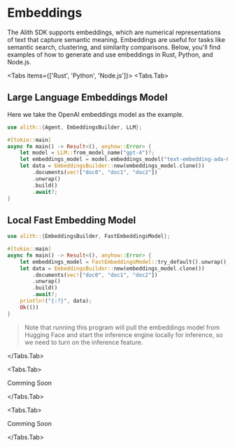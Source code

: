 
# Embeddings

The Alith SDK supports embeddings, which are numerical representations of text that capture semantic meaning. Embeddings are useful for tasks like semantic search, clustering, and similarity comparisons. Below, you'll find examples of how to generate and use embeddings in Rust, Python, and Node.js.

<Tabs items={['Rust', 'Python', 'Node.js']}>
  <Tabs.Tab>

## Large Language Embeddings Model

Here we take the OpenAI embeddings model as the example.

```rust
use alith::{Agent, EmbeddingsBuilder, LLM};

#[tokio::main]
async fn main() -> Result<(), anyhow::Error> {
    let model = LLM::from_model_name("gpt-4")?;
    let embeddings_model = model.embeddings_model("text-embedding-ada-002");
    let data = EmbeddingsBuilder::new(embeddings_model.clone())
        .documents(vec!["doc0", "doc1", "doc2"])
        .unwrap()
        .build()
        .await?;
}
```

## Local Fast Embedding Model

```rust
use alith::{EmbeddingsBuilder, FastEmbeddingsModel};

#[tokio::main]
async fn main() -> Result<(), anyhow::Error> {
    let embeddings_model = FastEmbeddingsModel::try_default().unwrap();
    let data = EmbeddingsBuilder::new(embeddings_model.clone())
        .documents(vec!["doc0", "doc1", "doc2"])
        .unwrap()
        .build()
        .await?;
    println!("{:?}", data);
    Ok(())
}
```

> Note that running this program will pull the embeddings model from Hugging Face and start the inference engine locally for inference, so we need to turn on the inference feature.

  </Tabs.Tab>

  <Tabs.Tab>

Comming Soon

  </Tabs.Tab>

  <Tabs.Tab>

Comming Soon

</Tabs.Tab>
</Tabs>
